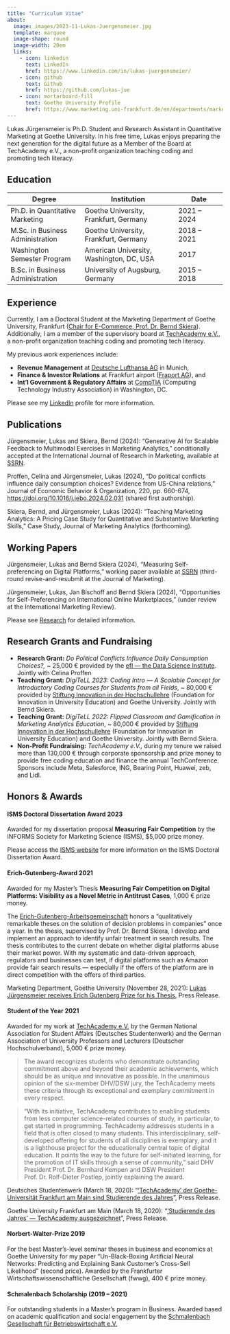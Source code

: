 ```yaml
---
title: "Curriculum Vitae"
about:
  image: images/2023-11-Lukas-Juergensmeier.jpg
  template: marquee
  image-shape: round
  image-width: 20em
  links:
    - icon: linkedin
      text: LinkedIn
      href: https://www.linkedin.com/in/lukas-juergensmeier/
    - icon: github
      text: Github
      href: https://github.com/lukas-jue
    - icon: mortarboard-fill
      text: Goethe University Profile
      href: https://www.marketing.uni-frankfurt.de/en/departments/marketing/professoren/skiera/team/doctoral-students/lukas-juergensmeier.html
---
```


Lukas Jürgensmeier is Ph.D. Student and Research Assistant in
Quantitative Marketing at Goethe University. In his free time, Lukas
enjoys preparing the next generation for the digital future as a Member
of the Board at TechAcademy e.V., a non-profit organization teaching
coding and promoting tech literacy.

## Education

| Degree                           | Institution                              | Date         |
|-------------------------|-------------------------------|----------------|
| Ph.D. in Quantitative Marketing  | Goethe University, Frankfurt, Germany    | 2021 -- 2024 |
| M.Sc. in Business Administration | Goethe University, Frankfurt, Germany    | 2018 -- 2021 |
| Washington Semester Program      | American University, Washington, DC, USA | 2017         |
| B.Sc. in Business Administration | University of Augsburg, Germany          | 2015 -- 2018 |

## Experience

Currently, I am a Doctoral Student at the Marketing Department of Goethe
University, Frankfurt ([Chair for E-Commerce, Prof. Dr. Bernd
Skiera](https://www.marketing.uni-frankfurt.de/en/departments/marketing/professoren/skiera/prof-dr-bernd-skiera.html)).
Additionally, I am a member of the supervisory board at [TechAcademy
e.V.](https://tech-academy.io/), a non-profit organization teaching
coding and promoting tech literacy.

My previous work experiences include:

-   **Revenue Management** at [Deutsche Lufthansa
    AG](https://www.lufthansa.com/) in Munich,
-   **Finance & Investor Relations** at Frankfurt airport ([Fraport
    AG](https://www.fraport.com/)), and
-   **Int'l Government & Regulatory Affairs** at
    [CompTIA](https://www.comptia.org/) (Computing Technology Industry
    Association) in Washington, DC.

Please see my
[LinkedIn](https://www.linkedin.com/in/lukas-juergensmeier) profile for
more information.

## Publications

Jürgensmeier, Lukas and Skiera, Bernd (2024): "Generative AI for Scalable Feedback to Multimodal Exercises in Marketing Analytics," conditionally accepted at the International Journal of Research in Marketing, available at [SSRN](https://ssrn.com/abstract=4683869).

Proffen, Celina and Jürgensmeier, Lukas (2024), "Do political conflicts influence daily consumption choices? Evidence from US-China relations," Journal of Economic Behavior & Organization, 220, pp. 660-674, [https://doi.org/10.1016/j.jebo.2024.02.031](https://doi.org/10.1016/j.jebo.2024.02.031) (shared first authorship).

Skiera, Bernd, and Jürgensmeier, Lukas (2024): "Teaching Marketing Analytics: A Pricing Case Study for Quantitative and Substantive Marketing Skills," Case Study, Journal of Marketing Analytics (forthcoming).

## Working Papers

Jürgensmeier, Lukas and Bernd Skiera (2024), "Measuring Self-preferencing on Digital Platforms," working paper available at [SSRN](https://ssrn.com/abstract=4393726) (third-round revise-and-resubmit at the Journal of Marketing).

Jürgensmeier, Lukas, Jan Bischoff and Bernd Skiera (2024), "Opportunities for Self-Preferencing on International Online Marketplaces," (under review at the International Marketing Review).


Please see [Research](research.qmd) for detailed information.


## Research Grants and Fundraising

-   **Research Grant:** *Do Political Conflicts Influence Daily
    Consumption Choices?,* \~ 25,000 € provided by the [efl --- the Data
    Science Institute](https://www.eflab.de/). Jointly with Celina
    Proffen
-   **Teaching Grant:** *DigiTeLL 2023: Coding Intro --- A Scalable
    Concept for Introductory Coding Courses for Students from all
    Fields*, \~ 80,000 € provided by [Stiftung Innovation in der
    Hochschullehre](https://stiftung-hochschullehre.de/) (Foundation for
    Innovation in University Education) and Goethe University. Jointly
    with Bernd Skiera.
-   **Teaching Grant:** *DigiTeLL 2022: Flipped Classroom and
    Gamification in Marketing Analytics Education*, \~ 80,000 € provided
    by [Stiftung Innovation in der
    Hochschullehre](https://stiftung-hochschullehre.de/) (Foundation for
    Innovation in University Education) and Goethe University. Jointly
    with Bernd Skiera.
-   **Non-Profit Fundraising:** *TechAcademy e.V.,* during my tenure we
    raised more than 130,000 € through corporate sponsorship and prize
    money to provide free coding education and finance the annual
    TechConference. Sponsors include Meta, Salesforce, ING, Bearing
    Point, Huawei, zeb, and Lidl.

## Honors & Awards

#### ISMS Doctoral Dissertation Award 2023

Awarded for my dissertation proposal **Measuring Fair Competition** by
the INFORMS Society for Marketing Science (ISMS), \$5,000 prize money.

Please access the [ISMS
website](https://connect.informs.org/isms/awards/isms-doctoral-awards)
for more information on the ISMS Doctoral Dissertation Award.

#### Erich-Gutenberg-Award 2021

Awarded for my Master's Thesis **Measuring Fair Competition on Digital
Platforms: Visibility as a Novel Metric in Antitrust Cases**, 1,000 €
prize money.

The
[Erich-Gutenberg-Arbeitsgemeinschaft](https://www.erich-gutenberg-arbeitsgemeinschaft.de/)
honors a "qualitatively remarkable theses on the solution of decision
problems in companies" once a year. In the thesis, supervised by Prof.
Dr. Bernd Skiera, I develop and implement an approach to identify unfair
treatment in search results. The thesis contributes to the current
debate on whether digital platforms abuse their market power. With my
systematic and data-driven approach, regulators and businesses can test,
if digital platforms such as Amazon provide fair search results ---
especially if the offers of the platform are in direct competition with
the offers of third parties.

Marketing Department, Goethe University (November 28, 2021): [Lukas
Jürgensmeier receives Erich Gutenberg Prize for his
Thesis](https://www.marketing.uni-frankfurt.de/en/departments/marketing/news/details/article/lukas-juergensmeier-receives-erich-gutenberg-prize-for-his-thesis.html),
Press Release.

#### Student of the Year 2021

Awarded for my work at [TechAcademy e.V.](https://tech-academy.io/) by
the German National Association for Student Affairs (Deutsches
Studentenwerk) and the German Association of University Professors and
Lecturers (Deutscher Hochschulverband), 5,000 € prize money.

> The award recognizes students who demonstrate outstanding commitment
> above and beyond their academic achievements, which should be as
> unique and innovative as possible. In the unanimous opinion of the
> six-member DHV/DSW jury, the TechAcademy meets these criteria through
> its exceptional and exemplary commitment in every respect.

> "With its initiative, TechAcademy contributes to enabling students
> from less computer science-related courses of study, in particular, to
> get started in programming. TechAcademy addresses students in a field
> that is often closed to many students. This interdisciplinary,
> self-developed offering for students of all disciplines is exemplary,
> and it is a lighthouse project for the educationally central topic of
> digital education. It points the way to the future for self-initiated
> learning, for the promotion of IT skills through a sense of
> community," said DHV President Prof. Dr. Bernhard Kempen and DSW
> President Prof. Dr. Rolf-Dieter Postlep, jointly explaining the award.

Deutsches Studentenwerk (March 18, 2020): "['TechAcademy' der
Goethe-Universität Frankfurt am Main sind Studierende des
Jahres](https://www.studentenwerke.de/de/content/techacademy-e-v-werden-studierende-des)",
Press Release.

Goethe University Frankfurt am Main (March 18, 2020): "['Studierende des
Jahres' --- TechAcademy
ausgezeichnet](https://aktuelles.uni-frankfurt.de/studium/studierende-des-jahres-techacademy-ausgezeichnet/)",
Press Release.

#### Norbert-Walter-Prize 2019

For the best Master's-level seminar theses in business and economics at
Goethe University for my paper "Un-Black-Boxing Artificial Neural
Networks: Predicting and Explaining Bank Customer's Cross-Sell
Likelihood" (second price). Awarded by the Frankfurter
Wirtschaftswissenschaftliche Gesellschaft (fwwg), 400 € prize money.

#### Schmalenbach Scholarship (2019 -- 2021)

For outstanding students in a Master's program in Business. Awarded
based on academic qualification and social engagement by the
[Schmalenbach Gesellschaft für Betriebswirtschaft
e.V.](https://www.schmalenbach.org/index.php/careercenter/schmalenbach-stipendium)

